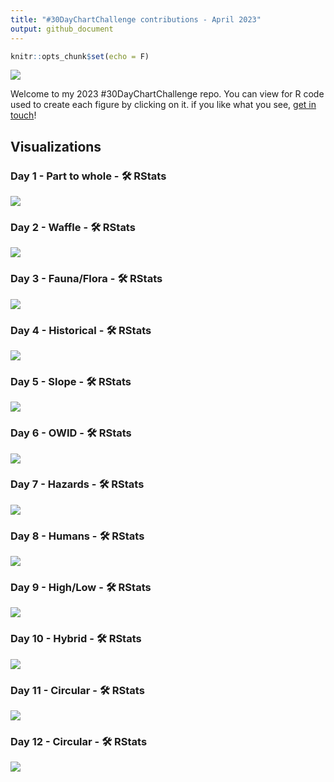 ```yaml
---
title: "#30DayChartChallenge contributions - April 2023"
output: github_document
---
```


```r
knitr::opts_chunk$set(echo = F)
```

![](Figures/2023_banner.jpg)

Welcome to my 2023 #30DayChartChallenge repo. You can view for R code used to create each figure by clicking on it. if you like what you see, [get in touch](https://twitter.com/Oshodi_OS)!

## Visualizations

### Day 1 - Part to whole - 🛠️ RStats

![](Figures/day01_part-to-whole.png)

### Day 2 - Waffle - 🛠️ RStats

![](Figures/day02_waffle.png)

### Day 3 - Fauna/Flora - 🛠️ RStats

![](Figures/day03_flora.png)

### Day 4 - Historical - 🛠️ RStats

![](Figures/day04_historical.png)

### Day 5 - Slope - 🛠️ RStats

![](Figures/day05_slope.png)

### Day 6 - OWID - 🛠️ RStats

![](Figures/day06_OWID.png)

### Day 7 - Hazards - 🛠️ RStats

![](Figures/day07_hazards.png)

### Day 8 - Humans - 🛠️ RStats

![](Figures/day08_human.png)

### Day 9 - High/Low - 🛠️ RStats

![](Figures/day09_high.png)

### Day 10 - Hybrid - 🛠️ RStats

![](Figures/day010_hybrid.png)

### Day 11 - Circular - 🛠️ RStats

![](Figures/day011_Circular.png)

### Day 12 - Circular - 🛠️ RStats

![](Figures/day12_BBC.png)
